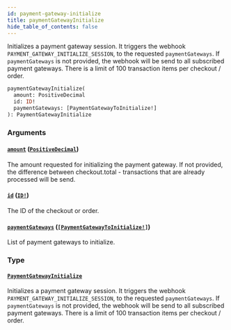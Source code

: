 ```yaml
---
id: payment-gateway-initialize
title: paymentGatewayInitialize
hide_table_of_contents: false
---
```


Initializes a payment gateway session. It triggers the webhook `PAYMENT_GATEWAY_INITIALIZE_SESSION`, to the requested `paymentGateways`. If `paymentGateways` is not provided, the webhook will be send to all subscribed payment gateways. There is a limit of 100 transaction items per checkout / order.

```graphql
paymentGatewayInitialize(
  amount: PositiveDecimal
  id: ID!
  paymentGateways: [PaymentGatewayToInitialize!]
): PaymentGatewayInitialize
```

### Arguments

#### [`amount`](#) ([`PositiveDecimal`](../../../developer/api-reference/scalars/positive-decimal))

The amount requested for initializing the payment gateway. If not provided, the difference between checkout.total - transactions that are already processed will be send.

#### [`id`](#) ([`ID!`](../../../developer/api-reference/scalars/id))

The ID of the checkout or order.

#### [`paymentGateways`](#) ([`[PaymentGatewayToInitialize!]`](../../../developer/api-reference/inputs/payment-gateway-to-initialize))

List of payment gateways to initialize.

### Type

#### [`PaymentGatewayInitialize`](../../../developer/api-reference/objects/payment-gateway-initialize)

Initializes a payment gateway session. It triggers the webhook `PAYMENT_GATEWAY_INITIALIZE_SESSION`, to the requested `paymentGateways`. If `paymentGateways` is not provided, the webhook will be send to all subscribed payment gateways. There is a limit of 100 transaction items per checkout / order.
